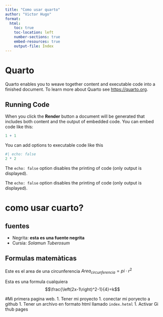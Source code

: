 ```yaml
---
title: "Como usar quarto"
author: "Victor Hugo"
format:
  html:
    toc: true
    toc-location: left
    number-sections: true
    embed-resources: true
    output-file: Ìndex 
---
```


# Quarto

Quarto enables you to weave together content and executable code into a finished document. To learn more about Quarto see <https://quarto.org>.

## Running Code

When you click the **Render** button a document will be generated that includes both content and the output of embedded code. You can embed code like this:

```r
1 + 1
```

You can add options to executable code like this 

```r
#| echo: false
2 * 2
```

The `echo: false` option disables the printing of code (only output is displayed).

The `echo: false` option disables the printing of code (only output is displayed).

# como usar cuarto?

## fuentes
- Negrita: **esta es una fuente negrita**
- Cursia: _Solamun Tuberosum_

## Formulas matemàticas

Este es el area de una circunferencia $Area_{circunferencia}=pi\cdot r^2$

Esta es una formula cualquiera $$\frac{\left(2x-1\right)^2-1}{4}=k$$




#Mi primera pagina web. 
1. Tener mi proyecto
1. conectar mi poryecto a github
1. Tener un archivo en formato html llamado `index.hetml`
1. Activar Gi thub pages 